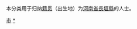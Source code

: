 {{Catnav|頁面分類|各種主題的頁面分類|依中国各省来作的分类|各地中国人|河南人|新乡人}}
{{Catnav|頁面分類|人物|各國人物|中国人|各地中国人|河南人|新乡人}}

本分类用于归纳[[籍贯|籍贯]]（出生地）为[[河南省|河南省]][[長垣縣|長垣縣]]的人士。

[[Category:新乡人|市]]
[[Category:长垣市|*]]